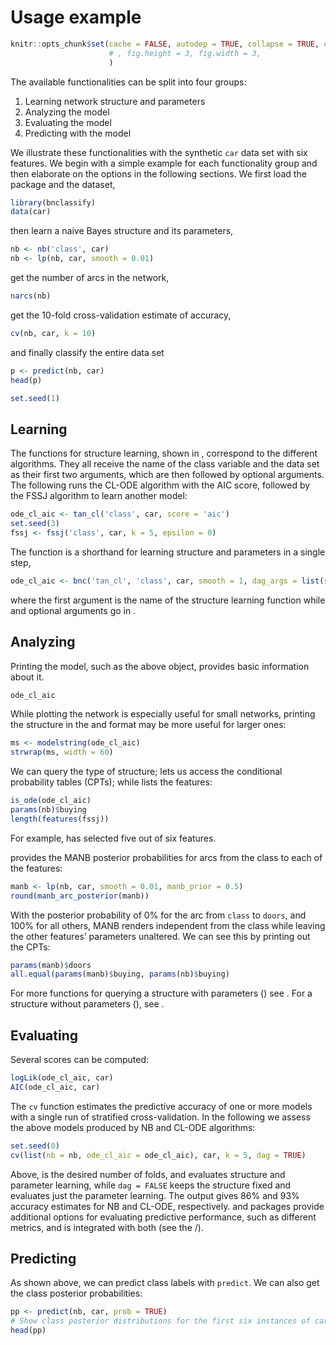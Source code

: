 # Usage example 
\label{sec:usage}

```r
knitr::opts_chunk$set(cache = FALSE, autodep = TRUE, collapse = TRUE, comment = "", highlight = FALSE
                      # , fig.height = 3, fig.width = 3, 
                      )
```
The available functionalities can be split into four groups:

1. Learning network structure and parameters
1. Analyzing the model 
1. Evaluating the model 
1. Predicting with the model 

\noindent We illustrate these functionalities with the synthetic `car` data set with six features. We begin with a simple example for each functionality group and then elaborate on the options in the following sections. We first load the package and the dataset,
 
```r
library(bnclassify)
data(car)
``` 

\noindent then learn a naive Bayes structure and its parameters,
```r
nb <- nb('class', car) 
nb <- lp(nb, car, smooth = 0.01) 
``` 

\noindent get the number of arcs in the network,
```r
narcs(nb)
``` 

\noindent get the 10-fold cross-validation estimate of accuracy,
```r
cv(nb, car, k = 10) 
``` 

\noindent and finally classify the entire data set
```r
p <- predict(nb, car)
head(p) 
``` 


```r
set.seed(1)
```

## Learning 
The functions for structure learning, shown in \rtbl{algorithms}, correspond to the different algorithms. They all receive the name of the class variable and the data set as their first two arguments, which are then followed by optional arguments. The following runs the CL-ODE algorithm with the AIC score, followed by the FSSJ algorithm to learn another model:
```r
ode_cl_aic <- tan_cl('class', car, score = 'aic')  
set.seed(3)
fssj <- fssj('class', car, k = 5, epsilon = 0)
```        

The \code{bnc()} function is a shorthand for learning structure and parameters in a single step, 
```r
ode_cl_aic <- bnc('tan_cl', 'class', car, smooth = 1, dag_args = list(score = 'aic'))
```
\noindent where the first argument is the name of the structure learning function while and optional arguments go in \code{dag\_args}.  

## Analyzing   
Printing the model, such as the above \code{ode\_cl\_aic} object, provides basic information about it.
```r
ode_cl_aic
```    
While plotting the network is especially useful for small networks, printing the structure in the \CRANpkg{deal} \citep{deal1237} and \pkg{bnlearn} format may be more useful for larger ones:
<!-- 
r , fig.width = 4, fig.height = 4}
plot(ode_cl_aic)
--> 

```r
ms <- modelstring(ode_cl_aic)
strwrap(ms, width = 60)
``` 

We can query the type of structure; \code{params()} lets us access the conditional probability tables (CPTs); while \code{features()} lists the features:   
```r
is_ode(ode_cl_aic)
params(nb)$buying
length(features(fssj))
``` 
For example, \code{fssj()} has selected five out of six features.  

\code{manb\_arc\_posterior()} provides the MANB posterior probabilities for arcs from the class to each of the features: 
```r
manb <- lp(nb, car, smooth = 0.01, manb_prior = 0.5)
round(manb_arc_posterior(manb))
```

With the posterior probability of 0% for the arc from `class` to `doors`, and 100\% for all others, MANB renders \code{doors} independent from the class while leaving the other features' parameters unaltered. We can see this by printing out the CPTs:
```r
params(manb)$doors 
all.equal(params(manb)$buying, params(nb)$buying)
```   
For more functions for querying a structure with parameters (\code{bnc\_bn}) see \code{?inspect\_bnc\_bn}. For a structure without parameters (\code{bnc\_dag}), see \code{?inspect\_bnc\_dag}. 

## Evaluating
  
Several scores can be computed: 
```r
logLik(ode_cl_aic, car)
AIC(ode_cl_aic, car)
```   
<!-- cLogLik -->

The `cv` function estimates the predictive accuracy of one or more models with a single run of stratified cross-validation. In the following we assess the above models produced by NB and CL-ODE algorithms:     
```r
set.seed(0)
cv(list(nb = nb, ode_cl_aic = ode_cl_aic), car, k = 5, dag = TRUE)
```
\noindent Above, \code{k} is the desired number of folds, and \code{dag = TRUE} evaluates structure and parameter learning, while `dag = FALSE` keeps the structure fixed and evaluates just the parameter learning. The output gives 86\% and 93\% accuracy estimates for NB and CL-ODE, respectively. \CRANpkg{mlr} and \CRANpkg{caret} packages provide additional options for evaluating predictive performance, such as different metrics, and \pkg{bnclassify} is integrated with both (see the \invin/).  

## Predicting 
As shown above, we can predict class labels with `predict`. We can also get the class posterior probabilities:    
```r
pp <- predict(nb, car, prob = TRUE)
# Show class posterior distributions for the first six instances of car
head(pp)
``` 

